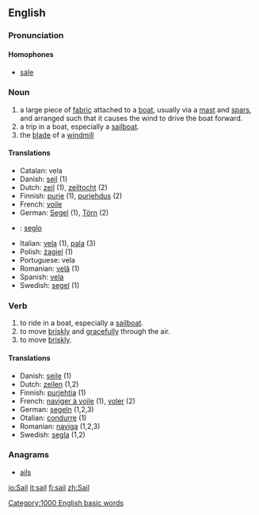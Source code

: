 ==English==

===Pronunciation===
====Homophones====
*[[sale]]

===Noun===
{{en-noun-reg}}

# a large piece of [[fabric]] attached to a [[boat]], usually via a [[mast]] and [[spar]]s, and arranged such that it causes the wind to drive the boat forward.
# a trip in a boat, especially a [[sailboat]].
# the [[blade]] of a [[windmill]]

====Translations====
*Catalan: vela {{f}}
*Danish: [[sejl]] {{n}} (1)
*Dutch: [[zeil]] {{n}} (1), [[zeiltocht]] {{f}} (2)
*Finnish: [[purje]] (1), [[purjehdus]] (2)
*French: [[voile]]
*German: [[Segel]] {{n}} (1), [[Törn]] {{m}} (2)
*{{io}}: [[seglo]]
*Italian: [[vela]] {{f}} (1), [[pala]] (3)
*Polish: [[żagiel]] {{m}} (1)
*Portuguese: vela {{f}}
*Romanian: [[velă]] {{f}} (1)
*Spanish: [[vela]] {{f}}
*Swedish: [[segel]] {{n}} (1)

===Verb===
{{en-infl-reg-consonant|sail||}}
# to ride in a boat, especially a [[sailboat]].
# to move [[briskly]] and [[gracefully]] through the air.
# to move [[briskly]].

====Translations====
*Danish: [[sejle]] (1)
*Dutch: [[zeilen]] (1,2)
*Finnish: [[purjehtia]] (1)
*French: [[naviger à voile]] (1), [[voler]] (2)
*German: [[segeln]] (1,2,3)
*Otalian: [[condurre]] (1)
*Romanian: [[naviga]] (1,2,3)
*Swedish: [[segla]] (1,2)

===Anagrams===
*[[ails]]

[[Category:1000 English basic words]]

[[io:Sail]]
[[it:sail]]
[[fi:sail]]
[[zh:Sail]]